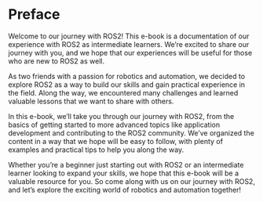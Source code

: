 # Preface {.unnumbered}

Welcome to our journey with ROS2! This e-book is a documentation of our experience with ROS2 as intermediate learners. We're excited to share our journey with you, and we hope that our experiences will be useful for those who are new to ROS2 as well.

As two friends with a passion for robotics and automation, we decided to explore ROS2 as a way to build our skills and gain practical experience in the field. Along the way, we encountered many challenges and learned valuable lessons that we want to share with others.

In this e-book, we'll take you through our journey with ROS2, from the basics of getting started to more advanced topics like application development and contributing to the ROS2 community. We've organized the content in a way that we hope will be easy to follow, with plenty of examples and practical tips to help you along the way.

Whether you're a beginner just starting out with ROS2 or an intermediate learner looking to expand your skills, we hope that this e-book will be a valuable resource for you. So come along with us on our journey with ROS2, and let's explore the exciting world of robotics and automation together!



